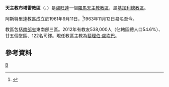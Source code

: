 {{Infobox Roman Catholic diocese
|Roman Catholic Diocese of = 天主教布塔雷教區
|Latin name of diocese = Dioecesis Butarensis
|image =Ruanda - Diocesi di Butare.png
|caption =教區範圍
|location = [[盧旺達|盧旺達]]
|territory =[[南部省_(盧旺達)|南部省]]東南部三區
|population =538,000
|rite = 拉丁禮
|patron =
|province = 基加利
|established = 1961年
|cathedral =智慧聖母主教座堂
|co-cathedral =
|leadership = 主教
|website =[http://butarecatholicdiocese.com/ 官方網頁]
|教宗 =
|metropolitan =
|ordinary =斐理伯·盧坎巴
|coadjutor bishop =
|auxiliary =
}}

'''天主教布塔雷教區'''（{{lang-la|Dioecesis Butarensis}}、{{lang-fr|Diocèse de Butare}}）是[[盧旺達|盧旺達]]一個[[羅馬天主教|羅馬天主教]][[教區|教區]]，屬[[天主教基加利總教區|基加利總教區]]。

阿斯特里達教區成立於1961年9月11日，<ref>{{cite journal
|journal=[[宗座公報|宗座公報]]
|publisher=梵蒂岡出版社
|date=1962年
|volume=54
|title=''Gaudet sancta''
|page=547
|url=http://www.vatican.va/archive/aas/documents/AAS%2054%20%5B1962%5D%20-%20ocr.pdf
|access-date=2014-01-14
|archive-date=2010-03-27
|archive-url=https://web.archive.org/web/20100327065622/http://www.vatican.va/archive/aas/documents/AAS%2054%20%5B1962%5D%20-%20ocr.pdf
|dead-url=no
}}</ref>1963年11月12日易名至今。

教區包括[[南部省_(盧旺達)|南部省]]東南部三區。2012年有教友538,000人（佔轄區總人口54.6%）、廿五個堂區、122名司鐸。現任教區主教為[[斐理伯·盧坎巴|斐理伯·盧坎巴]]。

==參考資料==
{{reflist}}
{{盧旺達天主教教區}}
[[Category:盧旺達天主教教區|B]]